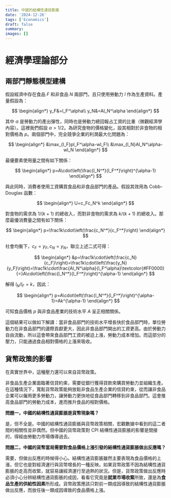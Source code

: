 ```yaml
---
title: 中國的結構性通貨膨脹
date: '2024-12-26'
tags: ['Economics']
draft: false
summary: 
images: []
---
```


# 經濟學理論部分

## 兩部門靜態模型建構

假設經濟中存在食品 $F$ 和非食品 $N$ 兩部門，且只使用勞動力 $l$ 作為生產資料。產量假設為：

$$
\begin{align*}
y_F&=l_F^\alpha\\
y_N&=Al_N^\alpha
\end{align*}
$$

其中 $\alpha$ 是勞動力的產出彈性，同時也是勞動力總回報占工資的比重（微觀經濟學內容）。這裡我們假設 $\alpha>1/2$。為研究食物的價格變化，設其相對於非食物的相對價格為 $p$。兩個部門中，完全競爭企業的利潤最大化問題為：

$$
\begin{align*}
&\max_{l_F}pl_F^\alpha-wl_F\\
&\max_{l_N}Al_N^\alpha-wl_N
\end{align*}
$$

最優要素使用量之間有如下關係：

$$
\begin{align*}
p=A\cdot\left(\frac{l_N^*}{l_F^*}\right)^{\alpha-1}
\end{align*}
$$

與此同時，消費者使用工資購買食品和非食品部門的產品。假設其效用為 Cobb-Douglas 函數：

$$
\begin{align*}
U=c_Fc_N^k
\end{align*}
$$

對食物的需求為 $1/(k+1)$ 的總收入，而對非食物的需求為 $k/(k+1)$ 的總收入。那麼最優消費量之間有如下關係：

$$
\begin{align*}
p=\frac1k\cdot\left(\frac{c_N^*}{c_F^*}\right)
\end{align*}
$$

社會均衡下，$c_F=y_F,\,c_N=y_N$，聯立上述二式可得：

$$
\begin{align*}
&p=\frac1k\cdot\left(\frac{c_N}{c_F}\right)=\frac1k\cdot\left(\frac{y_N}{y_F}\right)=\frac1k\cdot\frac{Al_N^\alpha}{l_F^\alpha}\textcolor{#FF0000}{=}A\cdot\left(\frac{l_N^*}{l_F^*}\right)^{\alpha-1}
\end{align*}
$$

解得 $l_N/l_F=k$，因此：

$$
\begin{align*}
p=A\cdot\left(\frac{l_N^*}{l_F^*}\right)^{\alpha-1}=Ak^{\alpha-1}
\end{align*}
$$

可知食品價格 $p$ 與非食品產業的技術水平 $A$ 呈正相關關係。

這個結果可以做如下解讀：當非食品部門的技術水平增長快於食品部門時，單位勞動力在非食品部門的邊際貢獻更大，因此非食品部門開出的工資更高。由於勞動力自由流動，所以這會帶來食品部門工資的被迫上漲，勞動力成本增加。而這部分的壓力，只能通過食品相對價格的上漲來吸收。

## 貨幣政策的影響

在真實世界中，這種壓⼒還可以來自貨幣政策。

非食品生產企業面臨著信貸約束，需要從銀行獲得貸款來購買勞動力並組織生產。在這種情況下，寬鬆貨幣政策能夠放鬆非食品生產企業的信貸約束，從而讓非食品企業可以僱用更多勞動力，讓勞動力更快地從食品部門轉移到非食品部門。這會推高食品部門的勞動力成本，進而推升食品的相對價格。

**問題一，中國的結構性通貨膨脹是貨幣現象嗎？**

是，但不全是。中國的結構性通貨膨脹與貨幣政策相關，宏觀數據中看到的這二者間的相關性並非偶然。但中國的貨幣政策對 CPI 結構性通貨膨脹的影響是間接的，得經由勞動力市場傳導過去。

**問題二，中國的貨幣當局需要對食品價格上漲引發的結構性通貨膨脹做出反應嗎？**

需要，但做出反應的時候得小心。結構性通貨膨脹雖然主要表現為食品價格的上漲，但它也是對經濟運行與貨幣增長的一種反映。如果貨幣政策不因為結構性通貨膨脹的走高而收緊，就容易讓經濟運行至過熱的狀況。但是，貨幣政策做出反應時必須小心分辨結構性通貨膨脹的成因，看看它究竟是**就業市場收緊**所致，還是為**食品生產的供給性因素**所形成。貨幣政策應該只對前一類成因導致的結構性通貨膨脹做出反應，而放任後一類成因導致的食品價格上漲。